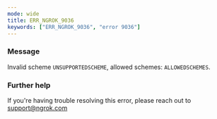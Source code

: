 ```yaml
---
mode: wide
title: ERR_NGROK_9036
keywords: ["ERR_NGROK_9036", "error 9036"]
---
```


### Message

Invalid scheme `UNSUPPORTEDSCHEME`, allowed schemes: `ALLOWEDSCHEMES`.

### Further help

If you're having trouble resolving this error, please reach out to [support@ngrok.com](mailto:support@ngrok.com?subject=Help%20with%20ERR_NGROK_9036)
